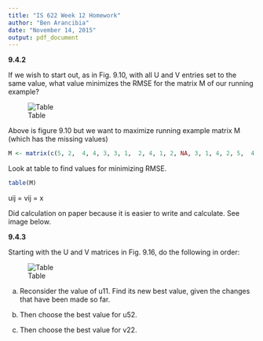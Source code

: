 ```yaml
---
title: "IS 622 Week 12 Homework"
author: "Ben Arancibia"
date: "November 14, 2015"
output: pdf_document
---
```


__9.4.2__

If we wish to start out, as in Fig. 9.10, with all U and V entries set to the same value, what value minimizes the RMSE for the matrix M of our running example?

![Table](//Users/bcarancibia/CUNY_IS_622/week12/910.png)

Above is figure 9.10 but we want to maximize running example matrix M (which has the missing values)

```r
M <- matrix(c(5, 2,  4, 4, 3, 3, 1,  2, 4, 1, 2, NA, 3, 1, 4, 2, 5,  4, 3, 5, 4, 4,  5, 4, NA), byrow=TRUE, ncol=5)
```

Look at table to find values for minimizing RMSE.

```r
table(M)
```

uij = vij = x

Did calculation on paper because it is easier to write and calculate. See image below.


__9.4.3__

Starting with the U and V matrices in Fig. 9.16, do the following in order:

![Table](//Users/bcarancibia/CUNY_IS_622/week12/910.png)

(a) Reconsider the value of u11. Find its new best value, given the changes that have been made so far.

(b) Then choose the best value for u52.

(c) Then choose the best value for v22.
